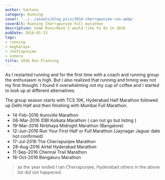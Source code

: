 ```yaml
---
author: Santanu
category: Running
cover: '../../assets/blog_pics/2016-cherrapunjee-run.webp'
coverAlt: Running Cherrapunjee Full marathon
description: Some Runs/Race I would like to do in 2016
pubDate: 2016-01-13
tags:
- running
- meghalaya
- chettapunjee
- sohora 
title: 2016 Run Planning
---
```


As I restarted running and for the first time with a coach and running group the enthusiasm is high. But I also realized that running and timing was not my first thought. I found it overwhelming not my cup of coffee and I started to look up at different alternatives. 

The group season starts with TCS 10K, Hyderabad Half Marathon followed up Delhi Half and then finishing with Mumbai Full Marathon.


-   14-Feb-2016 Auroville Marathon
-   06-Mar-2016 IDBI Kolkata Marathon ( can not go but listing )
-   19-Mar-2016 Nirbhaya Midnight Marathon (Bangalore)
-   12-Jun-2016 Run Your First Half or Full Marathon (Jaynagar Jaguar
    date not confirmed)
-   17-Jul-2016 The Cherrapunjee Marathon
-   28-Aug-2016 Airtel Hyderabad Marathon
-   11-Sep-2016 Chennai Trail Marathon
-   16-Oct-2016 Bengaluru Marathon


> as the year ended I ran Cherrapunjee, Hyderabad others in the above list did not happened.